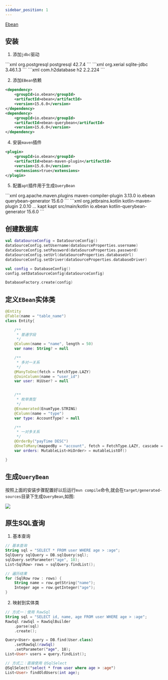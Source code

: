 ```yaml
---
sidebar_position: 1
---
```


[Ebean](https://ebean.io/docs/)


## 安装

1. 添加`jdbc`驱动



<Tabs>
    <TabItem value="postgresql" label="postgresql" default>
        ```xml
        <dependency>
            <groupId>org.postgresql</groupId>
            <artifactId>postgresql</artifactId>
            <version>42.7.4</version>
        </dependency>
        ```
    </TabItem>
    <TabItem value="sqlite" label="sqlite" >
        ```xml
        <dependency>
            <groupId>org.xerial</groupId>
            <artifactId>sqlite-jdbc</artifactId>
            <version>3.46.1.3</version>
        </dependency>
        ```
    </TabItem>
    <TabItem value="h2" label="h2">
        ```xml
        <dependency>
            <groupId>com.h2database</groupId>
            <artifactId>h2</artifactId>
            <version>2.2.224</version>
        </dependency>
        ```
    </TabItem>
</Tabs>

2. 添加`EBean`依赖

```xml
<dependency>
    <groupId>io.ebean</groupId>
    <artifactId>ebean</artifactId>
    <version>15.6.0</version>
</dependency>
<dependency>
    <groupId>io.ebean</groupId>
    <artifactId>ebean-querybean</artifactId>
    <version>15.6.0</version>
</dependency>
```

4. 安装`maven`插件

```xml
<plugin>
    <groupId>io.ebean</groupId>
    <artifactId>ebean-maven-plugin</artifactId>
    <version>15.6.0</version>
    <extensions>true</extensions>
</plugin>
```

5. 配置`apt`插件用于生成`QueryBean`

<Tabs>
    <TabItem value="java" label="java" default>
        ```xml
        <plugin>
            <groupId>org.apache.maven.plugins</groupId>
            <artifactId>maven-compiler-plugin</artifactId>
            <version>3.13.0</version>
            <configuration>
                <annotationProcessorPaths>
                    <path> <!-- generate ebean query beans -->
                        <groupId>io.ebean</groupId>
                        <artifactId>querybean-generator</artifactId>
                        <version>15.6.0</version>
                    </path>
                </annotationProcessorPaths>
            </configuration>
        </plugin>
        ```
    </TabItem>
    <TabItem value="kotlin" label="kotlin">
        ```xml
        <plugin>
            <groupId>org.jetbrains.kotlin</groupId>
            <artifactId>kotlin-maven-plugin</artifactId>
            <version>2.0.10</version>
            <executions>
                ...
                <execution>
                    <id>kapt</id>
                    <goals>
                        <goal>kapt</goal>
                    </goals>
                    <configuration>
                        <sourceDirs>
                            <sourceDir>src/main/kotlin</sourceDir>
                        </sourceDirs>
                        <annotationProcessorPaths>
                            <annotationProcessorPath>
                                <groupId>io.ebean</groupId>
                                <artifactId>kotlin-querybean-generator</artifactId>
                                <version>15.6.0</version>
                            </annotationProcessorPath>
                        </annotationProcessorPaths>
                    </configuration>
                </execution>
            </executions>
        </plugin>
        ```
    </TabItem>
</Tabs>

## 创建数据库

```kotlin
val dataSourceConfig = DataSourceConfig()
dataSourceConfig.setUsername(dataSourceProperties.username)
dataSourceConfig.setPassword(dataSourceProperties.password)
dataSourceConfig.setUrl(dataSourceProperties.databaseUrl)
dataSourceConfig.setDriver(dataSourceProperties.databaseDriver)

val config = DatabaseConfig()
config.setDataSourceConfig(dataSourceConfig)

DatabaseFactory.create(config)
```

## 定义`EBean`实体类

```kotlin
@Entity
@Table(name = "table_name")
class Entity{

    /**
     * 普通字段
     */
    @Column(name = "name", length = 50)
    var name: String? = null

    /**
     * 多对一关系
     */
    @ManyToOne(fetch = FetchType.LAZY)
    @JoinColumn(name = "user_id")
    var user: HiUser? = null


    /**
     * 枚举类型
     */
    @Enumerated(EnumType.STRING)
    @Column(name = "type")
    var type: AccountType? = null

    /**
     * 一对多关系
     */
    @OrderBy("payTime DESC")
    @OneToMany(mappedBy = "account", fetch = FetchType.LAZY, cascade = [CascadeType.ALL])
    var orders: MutableList<HiOrder> = mutableListOf()

}
```

## 生成`QueryBean`

按照上面的安装步骤配置好以后运行`mvn compile`命令,就会在`target/generated-sources`目录下生成`QueryBean`,如图:

![](https://github.com/cruldra/picx-images-hosting/raw/master/image.361jmvvrqk.png)


## 原生SQL查询

1. 基本查询

```kotlin
// 基本查询
String sql = "SELECT * FROM user WHERE age > :age";
SqlQuery sqlQuery = DB.sqlQuery(sql);
sqlQuery.setParameter("age", 18);
List<SqlRow> rows = sqlQuery.findList();

// 遍历结果
for (SqlRow row : rows) {
    String name = row.getString("name");
    Integer age = row.getInteger("age");
}
```

2. 映射到实体类

```kotlin
// 方式一：使用 RawSql
String sql = "SELECT id, name, age FROM user WHERE age > :age";
RawSql rawSql = RawSqlBuilder
    .parse(sql)
    .create();

Query<User> query = DB.find(User.class)
    .setRawSql(rawSql)
    .setParameter("age", 18);
List<User> users = query.findList();

// 方式二：直接使用 @SqlSelect
@SqlSelect("select * from user where age > :age")
List<User> findOldUsers(int age);
```
